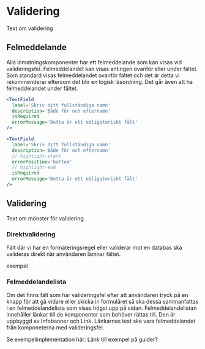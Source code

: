 # Validering



Text om validering

## Felmeddelande

Alla inmatningskomponenter har ett felmeddelande som kan visas vid valideringsfel. Felmeddelandet kan visas antingen ovanför eller under fältet. Som standard visas felmeddelandet ovanför fältet och det är detta vi rekommenderar eftersom det blir en logisk läsordning. Det går även att ha felmeddelandet under fältet.

```jsx
<TextField
  label='Skriv ditt fullständiga namn'
  description='Både för och efternamn'
  isRequired
  errorMessage='Detta är ett obligatoriskt fält'
/>
```

<div className='card'>
  <TextField
    label='Skriv ditt fullständiga namn'
    description='Både för och efternamn'
    isInvalid
    errorMessage='Detta är ett obligatoriskt fält'
  />
</div>

```jsx
<TextField
  label='Skriv ditt fullständiga namn'
  description='Både för och efternamn'
  // highlight-start
  errorPosition='bottom'
  // highlight-end
  isRequired
  errorMessage='Detta är ett obligatoriskt fält'
/>
```

<div className='card'>
  <TextField
    label='Skriv ditt fullständiga namn'
    description='Både för och efternamn'
    isInvalid
    errorPosition='bottom'
    errorMessage='Detta är ett obligatoriskt fält'
  />
</div>

## Validering

Text om mönster för validering

### Direktvalidering

Fält där vi har en formateringsregel eller validerar mot en databas ska valideras direkt när användaren lämnar fältet.

exempel

### Felmeddelandelista

Om det finns fält som har valideringsfel efter att användaren tryck på en knapp för att gå vidare eller skicka in formuläret så ska dessa sammanfattas i en felmeddelandelista som visas högst upp på sidan. Felmeddelandelistan innehåller länkar till de komponenter som behöver rättas till.
Den är uppbyggd av Infobanner och Link. Länkarnas text ska vara felmeddelandet från komponeterna med valideringsfel.

<div className='card'>
  <ErrorMessageList />
</div>

Se exempelimplementation här: Länk till exempel på guider?
